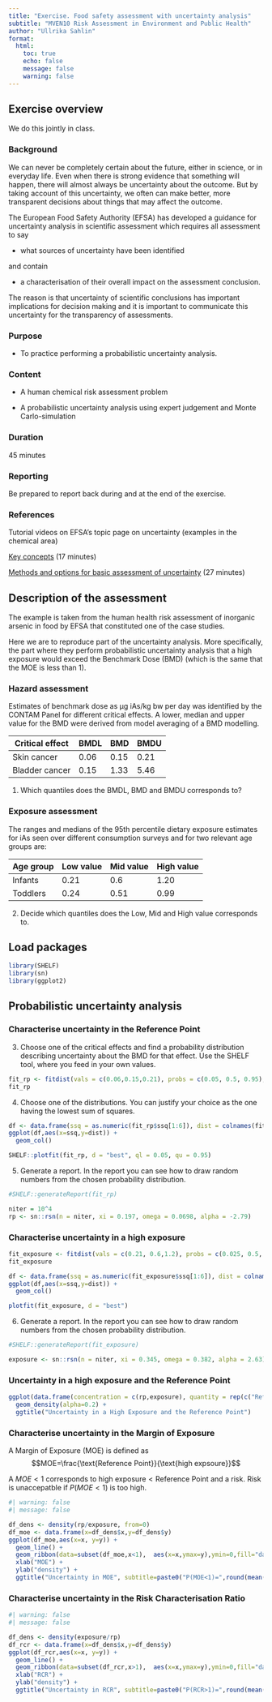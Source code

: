 ```yaml
---
title: "Exercise. Food safety assessment with uncertainty analysis"
subtitle: "MVEN10 Risk Assessment in Environment and Public Health"
author: "Ullrika Sahlin"
format: 
  html:
    toc: true
    echo: false
    message: false
    warning: false
---
```


## Exercise overview

We do this jointly in class. 

### Background

We can never be completely certain about the future, either in science, or in everyday life. Even when there is strong evidence that something will happen, there will almost always be uncertainty about the outcome. But by taking account of this uncertainty, we often can make better, more transparent decisions about things that may affect the outcome.

The European Food Safety Authority (EFSA) has developed a guidance for uncertainty analysis in scientific assessment which requires all assessment to say

-   what sources of uncertainty have been identified

and contain

-   a characterisation of their overall impact on the assessment conclusion.

The reason is that uncertainty of scientific conclusions has important implications for decision making and it is important to communicate this uncertainty for the transparency of assessments.


### Purpose

-   To practice performing a probabilistic uncertainty analysis.

### Content

-   A human chemical risk assessment problem

-   A probabilistic uncertainty analysis using expert judgement and Monte Carlo-simulation

### Duration

45 minutes

### Reporting

Be prepared to report back during and at the end of the exercise.

### References

Tutorial videos on EFSA's topic page on uncertainty (examples in the chemical area)

[Key concepts](https://www.youtube.com/watch?v=SGIo_jQLuSM) (17 minutes) 

[Methods and options for basic assessment of uncertainty](https://www.youtube.com/watch?v=bBQlJHhLPiY) (27 minutes)


## Description of the assessment

The example is taken from the human health risk assessment of inorganic arsenic in food by EFSA that constituted one of the case studies.

Here we are to reproduce part of the uncertainty analysis. More specifically, the part where they perform probabilistic uncertainty analysis that a high exposure would exceed the Benchmark Dose (BMD) (which is the same that the MOE is less than 1). 

### Hazard assessment

Estimates of benchmark dose as μg iAs/kg bw per day was identified by the CONTAM Panel for different critical effects. A lower, median and upper value for the BMD were derived from model averaging of a BMD modelling. 


|Critical effect | BMDL   | BMD   | BMDU   |
|----------------|--------|-------|--------|
|Skin cancer     |0.06    |0.15   |0.21    |
|Bladder cancer  |0.15    | 1.33  | 5.46   |

(@) Which quantiles does the BMDL, BMD and BMDU corresponds to? 

### Exposure assessment

The ranges and medians of the 95th percentile dietary exposure estimates for iAs seen over different consumption surveys and for two relevant age groups are: 


|Age group  | Low value | Mid value  |High value |
|-----------|-----------|------------|-----------|
|Infants    |  0.21     |  0.6       | 1.20      |
|Toddlers   |  0.24     |  0.51      | 0.99      |

(@) Decide which quantiles does the Low, Mid and High value corresponds to. 


## Load packages

```r
library(SHELF)
library(sn)
library(ggplot2)
```


## Probabilistic uncertainty analysis 

### Characterise uncertainty in the Reference Point

(@) Choose one of the critical effects and find a probability distribution describing uncertainty about the BMD for that effect. Use the SHELF tool, where you feed in your own values. 

```r
fit_rp <- fitdist(vals = c(0.06,0.15,0.21), probs = c(0.05, 0.5, 0.95), lower = 0)
fit_rp
```

(@) Choose one of the distributions. You can justify your choice as the one having the lowest sum of squares. 

```r
df <- data.frame(ssq = as.numeric(fit_rp$ssq[1:6]), dist = colnames(fit_rp$ssq[1:6]))
ggplot(df,aes(x=ssq,y=dist)) +
  geom_col()
```

```r
SHELF::plotfit(fit_rp, d = "best", ql = 0.05, qu = 0.95)
```

(@) Generate a report. In the report you can see how to draw random numbers from the chosen probability distribution. 

```r
#SHELF::generateReport(fit_rp)
```

```r
niter = 10^4
rp <- sn::rsn(n = niter, xi = 0.197, omega = 0.0698, alpha = -2.79)
```

### Characterise uncertainty in a high exposure

```r
fit_exposure <- fitdist(vals = c(0.21, 0.6,1.2), probs = c(0.025, 0.5, 0.975), lower = 0)
fit_exposure
```

```r
df <- data.frame(ssq = as.numeric(fit_exposure$ssq[1:6]), dist = colnames(fit_exposure$ssq[1:6]))
ggplot(df,aes(x=ssq,y=dist)) +
  geom_col()
```


```r
plotfit(fit_exposure, d = "best")
```

(@) Generate a report. In the report you can see how to draw random numbers from the chosen probability distribution. 

```r
#SHELF::generateReport(fit_exposure)
```

```r
exposure <- sn::rsn(n = niter, xi = 0.345, omega = 0.382, alpha = 2.63)
```



### Uncertainty in a high exposure and the Reference Point


```r
ggplot(data.frame(concentration = c(rp,exposure), quantity = rep(c("Reference Point", "High Exposure"),each = niter)),aes(x=concentration, fill = quantity)) +
  geom_density(alpha=0.2) +
  ggtitle("Uncertainty in a High Exposure and the Reference Point")
```

### Characterise uncertainty in the Margin of Exposure 

A Margin of Exposure (MOE) is defined as $$MOE=\frac{\text{Reference Point}}{\text{high expsoure}}$$

A $MOE < 1$ corresponds to $\text{high exposure} < \text{Reference Point}$ and a risk. Risk is unaccepatble if $P(MOE < 1)$ is too high. 

```r
#| warning: false
#| message: false

df_dens <- density(rp/exposure, from=0)
df_moe <- data.frame(x=df_dens$x,y=df_dens$y)
ggplot(df_moe,aes(x=x, y=y)) +
  geom_line() +
  geom_ribbon(data=subset(df_moe,x<1),  aes(x=x,ymax=y),ymin=0,fill="darkred", alpha=0.5) +
  xlab("MOE") +
  ylab("density") +
  ggtitle("Uncertainty in MOE", subtitle=paste0("P(MOE<1)=",round(mean(rp<exposure)*100),"%")) 
```


### Characterise uncertainty in the Risk Characterisation Ratio 

```r
#| warning: false
#| message: false

df_dens <- density(exposure/rp)
df_rcr <- data.frame(x=df_dens$x,y=df_dens$y)
ggplot(df_rcr,aes(x=x, y=y)) +
  geom_line() +
  geom_ribbon(data=subset(df_rcr,x>1),  aes(x=x,ymax=y),ymin=0,fill="darkred", alpha=0.5) +
  xlab("RCR") +
  ylab("density") +
  ggtitle("Uncertainty in RCR", subtitle=paste0("P(RCR>1)=",round(mean(rp<exposure)*100),"%")) 
```

<!-- ## Probabilistic uncertainty analysis -->

<!-- ### Characterise uncertainty in the Reference Point -->

<!-- ```{r} -->
<!-- fit_rp <- fitdist(vals = c(0.15,1.33,5.46), probs = c(0.05, 0.5, 0.95), lower = 0) -->
<!-- fit_rp -->
<!-- ``` -->

<!-- ```{r} -->
<!-- df <- data.frame(ssq = as.numeric(fit_rp$ssq[1:6]), dist = colnames(fit_rp$ssq[1:6])) -->
<!-- ggplot(df,aes(x=ssq,y=dist)) + -->
<!--   geom_col() -->
<!-- ``` -->

<!-- ```{r} -->
<!-- SHELF::plotfit(fit_rp, d = "best", ql = 0.05, qu = 0.95) -->
<!-- ``` -->

<!-- (@) Generate a report. In the report you can see how to draw random numbers from the chosen probability distribution.  -->

<!-- ```{r} -->
<!-- #SHELF::generateReport(fit_rp) -->
<!-- ``` -->

<!-- ```{r} -->
<!-- niter = 10^4 -->
<!-- rp <- rgamma(n = niter, shape = 1.17, rate = 0.636) -->
<!-- ``` -->

<!-- ### Characterise uncertainty in a high exposure -->


<!-- ```{r} -->
<!-- fit_exposure <- fitdist(vals = c(0.24, 0.51,0.99), probs = c(0.025, 0.5, 0.975), lower = 0) -->
<!-- fit_exposure -->
<!-- ``` -->

<!-- ```{r} -->
<!-- df <- data.frame(ssq = as.numeric(fit_exposure$ssq[1:6]), dist = colnames(fit_exposure$ssq[1:6])) -->
<!-- ggplot(df,aes(x=ssq,y=dist)) + -->
<!--   geom_col() -->
<!-- ``` -->


<!-- ```{r} -->
<!-- plotfit(fit_exposure, d = "best") -->
<!-- ``` -->

<!-- ```{r} -->
<!-- #SHELF::generateReport(fit_exposure) -->
<!-- ``` -->

<!-- ```{r} -->
<!-- exposure <- sn::rsn(n = niter, xi = 0.304, omega = 0.306, alpha = 3.75) -->
<!-- ``` -->

<!-- ### Uncertainty in a high exposure and the Reference Point -->

<!-- ```{r} -->
<!-- ggplot(data.frame(concentration = c(rp,exposure), quantity = rep(c("Reference Point", "High Exposure"),each = niter)),aes(x=concentration, fill = quantity)) + -->
<!--   geom_density(alpha=0.2) + -->
<!--   ggtitle("Uncertainty in a High Exposure and the Reference Point") -->
<!-- ``` -->

<!-- ### Characterise uncertainty in the Margin of Exposure -->

<!-- A Margin of Exposure (MOE) is defined as $$MOE=\frac{\text{Reference Point}}{\text{high expsoure}}$$ -->

<!-- A $MOE < 1$ corresponds to $\text{high exposure} < \text{Reference Point}$ and a risk. Risk is unaccepatble if $P(MOE < 1)$ is too high.  -->

<!-- ```{r} -->
<!-- #| warning: false -->
<!-- #| message: false -->

<!-- df_dens <- density(rp/exposure, from=0) -->
<!-- df_moe <- data.frame(x=df_dens$x,y=df_dens$y) -->
<!-- ggplot(df_moe,aes(x=x, y=y)) + -->
<!--   geom_line() + -->
<!--   geom_ribbon(data=subset(df_moe,x<1),  aes(x=x,ymax=y),ymin=0,fill="darkred", alpha=0.5) + -->
<!--   xlab("MOE") + -->
<!--   ylab("density") + -->
<!--   ggtitle("Uncertainty in MOE", subtitle=paste0("P(MOE<1)=",round(mean(rp<exposure)*100),"%"))  -->
<!-- ``` -->

<!-- ### Characterise uncertainty in the Risk Characterisation Ratio  -->

<!-- ```{r} -->
<!-- #| warning: false -->
<!-- #| message: false -->

<!-- df_dens <- density(exposure/rp) -->
<!-- df_rcr <- data.frame(x=df_dens$x,y=df_dens$y) -->
<!-- ggplot(df_rcr,aes(x=x, y=y)) + -->
<!--   geom_line() + -->
<!--   geom_ribbon(data=subset(df_rcr,x>1),  aes(x=x,ymax=y),ymin=0,fill="darkred", alpha=0.5) + -->
<!--   xlab("RCR") + -->
<!--   ylab("density") + -->
<!--   ggtitle("Uncertainty in RCR", subtitle=paste0("P(RCR>1)=",round(mean(rp<exposure)*100),"%")) -->
<!-- ``` -->

